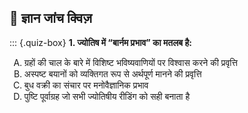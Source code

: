 ## 📝 ज्ञान जांच क्विज़ {.quiz-title}

::: {.quiz-box}
**1. ज्योतिष में "बार्नम प्रभाव" का मतलब है:**

A) ग्रहों की चाल के बारे में विशिष्ट भविष्यवाणियों पर विश्वास करने की प्रवृत्ति  
B) अस्पष्ट बयानों को व्यक्तिगत रूप से अर्थपूर्ण मानने की प्रवृत्ति  
C) बुध वक्री का संचार पर मनोवैज्ञानिक प्रभाव  
D) पुष्टि पूर्वाग्रह जो सभी ज्योतिषीय रीडिंग को सही बनाता है